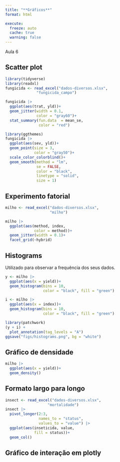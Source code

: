 ```yaml
---
title: "**Gráficos**"
format: html

execute: 
  freeze: auto
  cache: true
  warning: false
---
```


Aula 6

## Scatter plot

```r
library(tidyverse)
library(readxl)
fungicida <- read_excel("dados-diversos.xlsx",
              "fungicida_campo")
```

```r
fungicida |> 
  ggplot(aes(trat, yld))+
  geom_jitter(width = 0.1, 
              color = "gray60")+
  stat_summary(fun.data  = mean_se, 
               color = "red")
```

```r
library(ggthemes)
fungicida |> 
  ggplot(aes(sev, yld))+
  geom_point(size = 3, 
             color = "gray50")+
  scale_color_colorblind()+
  geom_smooth(method = "lm",
              se = FALSE,
              color = "black",
              linetype = "solid",
              size = 1)
```

## Experimento fatorial

```r
milho <- read_excel("dados-diversos.xlsx",
                    "milho")
```

```r
milho |> 
  ggplot(aes(method, index,
             color = method))+
  geom_jitter(width = 0.1)+
  facet_grid(~hybrid)
```

## Histograms

Utilizado para observar a frequência dos seus dados.

```r
y <- milho |> 
  ggplot(aes(x = yield))+
  geom_histogram(bins = 10,
                 color = "black", fill = "green")

i <- milho |> 
  ggplot(aes(x = index))+
  geom_histogram(bins = 10,
                 color = "black", fill = "green")

library(patchwork)
(y + i) +
  plot_annotation(tag_levels = "A")
ggsave("figs/histograms.png", bg = "white")

```

## Gráfico de densidade

```r
milho |> 
  ggplot(aes(x = yield))+
  geom_density()
```

## Formato largo para longo

```r

insect <- read_excel("dados-diversos.xlsx",
                   "mortalidade")
insect |> 
  pivot_longer(2:3, 
               names_to = "status",
               values_to = "value") |> 
  ggplot(aes(inseticida, value, 
             fill = status))+
  geom_col()
```

## Gráfico de interação em plotly

